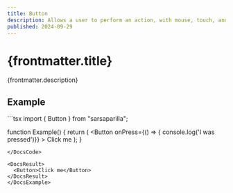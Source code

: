 ```yaml
---
title: Button
description: Allows a user to perform an action, with mouse, touch, and keyboard interactions.
published: 2024-09-29
---
```


# {frontmatter.title}

{frontmatter.description}

## Example

<DocsExample>
  <DocsCode>
  ```tsx
  import { Button } from "sarsaparilla";

  function Example() {
    return (
      <Button
        onPress={() => { console.log('I was pressed')}}
      >
        Click me
      </Button>
    );
  }
  ```
  </DocsCode>

  <DocsResult>
    <Button>Click me</Button>
  </DocsResult>
</DocsExample>